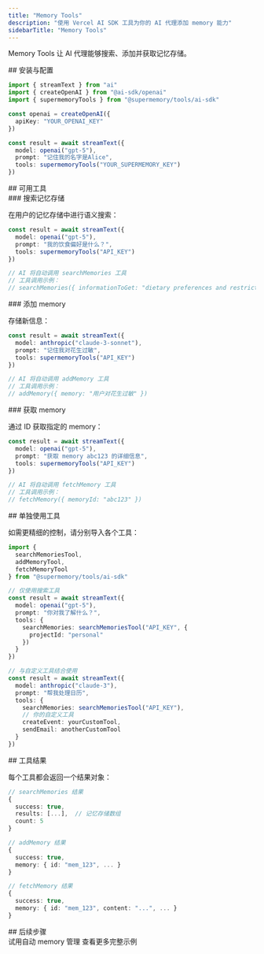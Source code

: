 ```yaml
---
title: "Memory Tools"
description: "使用 Vercel AI SDK 工具为你的 AI 代理添加 memory 能力"
sidebarTitle: "Memory Tools"
---
```


Memory Tools 让 AI 代理能够搜索、添加并获取记忆存储。

<div id="setup">
  ## 安装与配置
</div>

```typescript
import { streamText } from "ai"
import { createOpenAI } from "@ai-sdk/openai"
import { supermemoryTools } from "@supermemory/tools/ai-sdk"

const openai = createOpenAI({
  apiKey: "YOUR_OPENAI_KEY"
})

const result = await streamText({
  model: openai("gpt-5"),
  prompt: "记住我的名字是Alice",
  tools: supermemoryTools("YOUR_SUPERMEMORY_KEY")
})
```

<div id="available-tools">
  ## 可用工具
</div>

<div id="search-memories">
  ### 搜索记忆存储
</div>

在用户的记忆存储中进行语义搜索：

```typescript
const result = await streamText({
  model: openai("gpt-5"),
  prompt: "我的饮食偏好是什么？",
  tools: supermemoryTools("API_KEY")
})

// AI 将自动调用 searchMemories 工具
// 工具调用示例：
// searchMemories({ informationToGet: "dietary preferences and restrictions" })
```

<div id="add-memory">
  ### 添加 memory
</div>

存储新信息：

```typescript
const result = await streamText({
  model: anthropic("claude-3-sonnet"),
  prompt: "记住我对花生过敏",
  tools: supermemoryTools("API_KEY")
})

// AI 将自动调用 addMemory 工具
// 工具调用示例：
// addMemory({ memory: "用户对花生过敏" })
```

<div id="fetch-memory">
  ### 获取 memory
</div>

通过 ID 获取指定的 memory：

```typescript
const result = await streamText({
  model: openai("gpt-5"),
  prompt: "获取 memory abc123 的详细信息",
  tools: supermemoryTools("API_KEY")
})

// AI 将自动调用 fetchMemory 工具
// 工具调用示例：
// fetchMemory({ memoryId: "abc123" })
```

<div id="using-individual-tools">
  ## 单独使用工具
</div>

如需更精细的控制，请分别导入各个工具：

```typescript
import {
  searchMemoriesTool,
  addMemoryTool,
  fetchMemoryTool
} from "@supermemory/tools/ai-sdk"

// 仅使用搜索工具
const result = await streamText({
  model: openai("gpt-5"),
  prompt: "你对我了解什么？",
  tools: {
    searchMemories: searchMemoriesTool("API_KEY", {
      projectId: "personal"
    })
  }
})

// 与自定义工具结合使用
const result = await streamText({
  model: anthropic("claude-3"),
  prompt: "帮我处理日历",
  tools: {
    searchMemories: searchMemoriesTool("API_KEY"),
    // 你的自定义工具
    createEvent: yourCustomTool,
    sendEmail: anotherCustomTool
  }
})
```

<div id="tool-results">
  ## 工具结果
</div>

每个工具都会返回一个结果对象：

```typescript
// searchMemories 结果
{
  success: true,
  results: [...],  // 记忆存储数组
  count: 5
}

// addMemory 结果
{
  success: true,
  memory: { id: "mem_123", ... }
}

// fetchMemory 结果
{
  success: true,
  memory: { id: "mem_123", content: "...", ... }
}
```

<div id="next-steps">
  ## 后续步骤
</div>

<CardGroup cols={2}>
  <Card title="Infinite Chat" icon="infinity" href="/zh/ai-sdk/infinite-chat">
    试用自动 memory 管理
  </Card>

  <Card title="Examples" icon="code" href="/zh/cookbook/ai-sdk-integration">
    查看更多完整示例
  </Card>
</CardGroup>